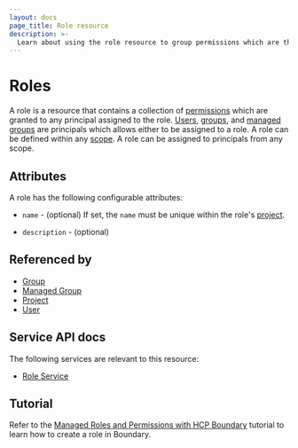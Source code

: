 ```yaml
---
layout: docs
page_title: Role resource
description: >-
  Learn about using the role resource to group permissions which are then granted to any principal assigned to the role. Understand role attributes.
---
```


# Roles

A role is a resource
that contains a collection of [permissions][]
which are granted to any principal assigned to the role.
[Users][], [groups][], and [managed groups][] are principals
which allows either to be assigned to a role.
A role can be defined within any [scope][].
A role can be assigned to principals from any scope.

## Attributes

A role has the following configurable attributes:

- `name` - (optional)
  If set, the `name` must be unique within the role's [project][].

- `description` - (optional)

## Referenced by

- [Group][]
- [Managed Group][]
- [Project][]
- [User][]

[group]: /boundary/docs/concepts/domain-model/groups
[groups]: /boundary/docs/concepts/domain-model/groups
[managed group]: /boundary/docs/concepts/domain-model/managed-groups
[managed groups]: /boundary/docs/concepts/domain-model/managed-groups
[permissions]: /boundary/docs/concepts/security/permissions
[project]: /boundary/docs/concepts/domain-model/scopes#projects
[scope]: /boundary/docs/concepts/domain-model/scopes
[user]: /boundary/docs/concepts/domain-model/users
[users]: /boundary/docs/concepts/domain-model/users

## Service API docs

The following services are relevant to this resource:

- [Role Service](/boundary/api-docs/role-service)

## Tutorial

Refer to the [Managed Roles and Permissions with HCP Boundary](/boundary/tutorials/hcp-administration/hcp-manage-roles) tutorial to learn how to create a role in Boundary.
